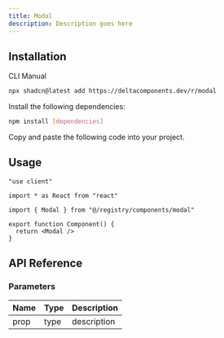 ```yaml
---
title: Modal
description: Description goes here
---
```


<ComponentPreview name="modal-demo" />

## Installation

<Tabs defaultValue="cli">

<TabsList>
  <TabsTrigger value="cli">CLI</TabsTrigger>
  <TabsTrigger value="manual">Manual</TabsTrigger>
</TabsList>

<TabsContent value="cli">

```bash
npx shadcn@latest add https://deltacomponents.dev/r/modal
```

</TabsContent>

<TabsContent value="manual">

<Steps>

<Step>Install the following dependencies:</Step>

```bash
npm install [dependencies]
```

<Step>Copy and paste the following code into your project.</Step>

<ComponentSource name="modal" />

</Steps>

</TabsContent>

</Tabs>

## Usage

```tsx
"use client"

import * as React from "react"

import { Modal } from "@/registry/components/modal"

export function Component() {
  return <Modal />
}
```

## API Reference

### Parameters

| Name | Type | Description |
| ---- | ---- | ----------- |
| prop | type | description |

<ComponentPreview name="modal-drop-demo" />

<ComponentPreview name="modal-blur-demo" />
